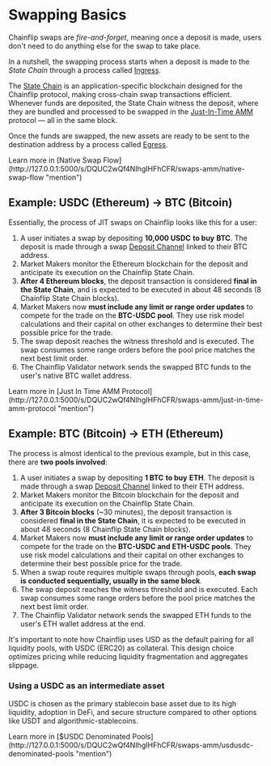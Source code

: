 
# Swapping Basics

Chainflip swaps are _fire-and-forget_, meaning once a deposit is made, users don't need to do anything else for the swap to take place.&#x20;

In a nutshell, the swapping process starts when a deposit is made to the _State Chain_ through a process called [Ingress](http://127.0.0.1:5000/s/DQUC2wQf4NIhgIHFhCFR/validator-network/ingress-witnessing-deposits).

The [State Chain](http://127.0.0.1:5000/s/DQUC2wQf4NIhgIHFhCFR/validator-network/the-state-chain) is an application-specific blockchain designed for the Chainflip protocol, making cross-chain swap transactions efficient. Whenever funds are deposited, the State Chain witness the deposit, where they are bundled and processed to be swapped in the [Just-In-Time AMM](http://127.0.0.1:5000/s/DQUC2wQf4NIhgIHFhCFR/swaps-amm/just-in-time-amm-protocol) protocol — all in the same block.

Once the funds are swapped, the new assets are ready to be sent to the destination address by a process called [Egress](http://127.0.0.1:5000/s/DQUC2wQf4NIhgIHFhCFR/validator-network/egress-broadcasting-funds).

<Callout type="info">
  Learn more in [Native Swap
  Flow](http://127.0.0.1:5000/s/DQUC2wQf4NIhgIHFhCFR/swaps-amm/native-swap-flow
  "mention")
</Callout>

## Example: USDC (Ethereum) -> BTC (Bitcoin)

Essentially, the process of JIT swaps on Chainflip looks like this for a user:

1. A user initiates a swap by depositing **10,000 USDC** **to buy** **BTC**. The deposit is made through a swap [Deposit Channel](http://127.0.0.1:5000/s/DQUC2wQf4NIhgIHFhCFR/swaps-amm/deposit-channels-and-brokers) linked to their BTC address.
2. Market Makers monitor the Ethereum blockchain for the deposit and anticipate its execution on the Chainflip State Chain.
3. **After 4 Ethereum blocks**, the deposit transaction is considered **final in the State Chain**, and is expected to be executed in about 48 seconds (8 Chainflip State Chain blocks).&#x20;
4. Market Makers now **must include any limit or range order updates** to compete for the trade on the **BTC-USDC pool**. They use risk model calculations and their capital on other exchanges to determine their best possible price for the trade.
5. The swap deposit reaches the witness threshold and is executed. The swap consumes some range orders before the pool price matches the next best limit order.
6. The Chainflip Validator network sends the swapped BTC funds to the user's native BTC wallet address.

<Callout type="info">
  Learn more in [Just In Time AMM
  Protocol](http://127.0.0.1:5000/s/DQUC2wQf4NIhgIHFhCFR/swaps-amm/just-in-time-amm-protocol
  "mention")
</Callout>

## Example: BTC (Bitcoin) -> ETH (Ethereum)

The process is almost identical to the previous example, but in this case, there are **two pools involved**:

1. A user initiates a swap by depositing **1 BTC** **to buy** **ETH**. The deposit is made through a swap [Deposit Channel](javascript-sdk/swap-assets/request-deposit-address.md#requestdepositaddress) linked to their ETH address.
2. Market Makers monitor the Bitcoin blockchain for the deposit and anticipate its execution on the Chainflip State Chain.&#x20;
3. **After 3 Bitcoin blocks** (\~30 minutes), the deposit transaction is considered **final in the State Chain**, it is expected to be executed in about 48 seconds (8 Chainflip State Chain blocks).
4. Market Makers now **must include any limit or range order updates** to compete for the trade on the **BTC-USDC and ETH-USDC pools**. They use risk model calculations and their capital on other exchanges to determine their best possible price for the trade.
5. When a swap route requires multiple swaps through pools, **each swap is conducted sequentially, usually in the same block**.
6. The swap deposit reaches the witness threshold and is executed. Each swap consumes some range orders before the pool price matches the next best limit order.
7. The Chainflip Validator network sends the swapped ETH funds to the user's ETH wallet address at the end.

It's important to note how Chainflip uses USD as the default pairing for all liquidity pools, with USDC (ERC20) as collateral. This design choice optimizes pricing while reducing liquidity fragmentation and aggregates slippage.

### Using a USDC as an intermediate asset

USDC is chosen as the primary stablecoin base asset due to its high liquidity, adoption in DeFi, and secure structure compared to other options like USDT and algorithmic-stablecoins.

<Callout type="info">
  Learn more in [$USDC Denominated
  Pools](http://127.0.0.1:5000/s/DQUC2wQf4NIhgIHFhCFR/swaps-amm/usdusdc-denominated-pools
  "mention")
</Callout>
